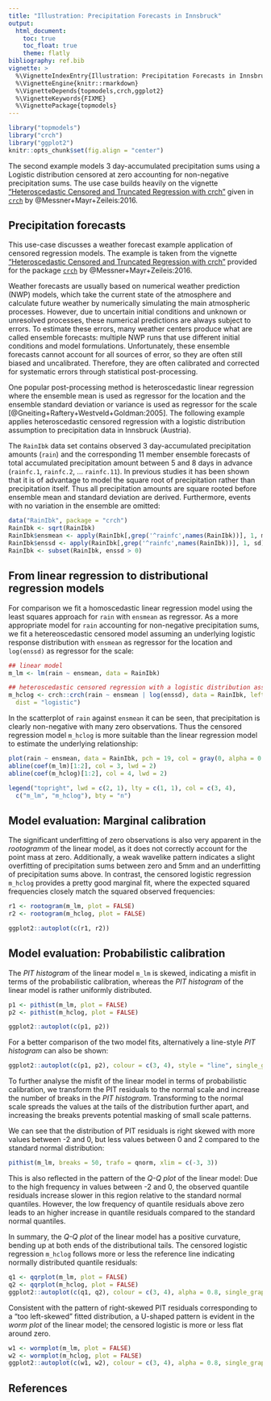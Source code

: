 ```yaml
---
title: "Illustration: Precipitation Forecasts in Innsbruck"
output:
  html_document:
    toc: true
    toc_float: true
    theme: flatly
bibliography: ref.bib
vignette: >
  %\VignetteIndexEntry{Illustration: Precipitation Forecasts in Innsbruck}
  %\VignetteEngine{knitr::rmarkdown}
  %\VignetteDepends{topmodels,crch,ggplot2}
  %\VignetteKeywords{FIXME}
  %\VignettePackage{topmodels}
---
```


```r
library("topmodels")
library("crch")
library("ggplot2")
knitr::opts_chunk$set(fig.align = "center")
```

The second example models 3 day-accumulated precipitation sums using a Logistic
distribution censored at zero accounting for non-negative precipitation sums.
The use case builds heavily on the vignette ["Heteroscedastic Censored and Truncated
Regression with crch"](https://cran.r-project.org/web/packages/crch/vignettes/crch.pdf) given in
[`crch`](https://CRAN.R-project.org/package=crch) by
@Messner+Mayr+Zeileis:2016. 

## Precipitation forecasts

This use-case discusses a weather forecast example application of censored
regression models. The example is taken from the vignette ["Heteroscedastic
Censored and Truncated Regression with
crch"](https://cran.r-project.org/web/packages/crch/vignettes/crch.pdf)
provided for the package [`crch`](https://CRAN.R-project.org/package=crch) by
@Messner+Mayr+Zeileis:2016. 

Weather forecasts are usually based on numerical weather prediction (NWP)
models, which take the current state of the atmosphere and calculate future
weather by numerically simulating the main atmospheric processes. However, due
to uncertain initial conditions and unknown or unresolved processes, these
numerical predictions are always subject to errors.  To estimate these errors,
many weather centers produce what are called ensemble forecasts: multiple NWP
runs that use different initial conditions and model formulations.
Unfortunately, these ensemble forecasts cannot account for all sources of
error, so they are often still biased and uncalibrated. Therefore, they are
often calibrated and corrected for systematic errors through statistical
post-processing.

One popular post-processing method is heteroscedastic linear regression where
the ensemble mean is used as regressor for the location and the ensemble
standard deviation or variance is used as regressor for the scale
[@Gneiting+Raftery+Westveld+Goldman:2005]. The following example applies
heteroscedastic censored regression with a logistic distribution assumption to
precipitation data in Innsbruck (Austria).

The `RainIbk` data set contains observed 3 day-accumulated precipitation
amounts (`rain`) and the corresponding 11 member ensemble forecasts of total
accumulated precipitation amount between 5 and 8 days in advance (`rainfc.1`,
`rainfc.2`, ... `rainfc.11`).  In previous studies it has been shown that it is
of advantage to model the square root of precipitation rather than
precipitation itself. Thus all precipitation amounts are square rooted before
ensemble mean and standard deviation are derived. Furthermore, events with no
variation in the ensemble are omitted:


```r
data("RainIbk", package = "crch")
RainIbk <- sqrt(RainIbk)
RainIbk$ensmean <- apply(RainIbk[,grep('^rainfc',names(RainIbk))], 1, mean)
RainIbk$enssd <- apply(RainIbk[,grep('^rainfc',names(RainIbk))], 1, sd)
RainIbk <- subset(RainIbk, enssd > 0)
```

## From linear regression to distributional regression models

For comparison we fit a homoscedastic linear regression model using the least
squares approach for `rain` with `ensmean` as regressor. As a more appropriate
model for `rain` accounting for non-negative precipitation sums, we fit a
hetereoscedastic censored model assuming an underlying logistic response
distribution with `ensmean` as regressor for the location and `log(enssd)` as
regressor for the scale:

```r
## linear model
m_lm <- lm(rain ~ ensmean, data = RainIbk)

## heteroscedastic censored regression with a logistic distribution assumption
m_hclog <- crch::crch(rain ~ ensmean | log(enssd), data = RainIbk, left = 0,
  dist = "logistic")
```

In the scatterplot of `rain` against `ensmean` it can be seen, that
precipitation is clearly non-negative with many zero observations. Thus the
censored regression model `m_hclog` is more suitable than the linear regression
model to estimate the underlying relationship:

```r
plot(rain ~ ensmean, data = RainIbk, pch = 19, col = gray(0, alpha = 0.2))
abline(coef(m_lm)[1:2], col = 3, lwd = 2)
abline(coef(m_hclog)[1:2], col = 4, lwd = 2)

legend("topright", lwd = c(2, 1), lty = c(1, 1), col = c(3, 4), 
  c("m_lm", "m_hclog"), bty = "n")
```


## Model evaluation: Marginal calibration

The significant underfitting of zero observations is also very apparent in the
_rootogramm_ of the linear model, as it does not correctly account for the
point mass at zero. Additionally, a weak wavelike pattern indicates a 
slight overfitting of precipitation 
sums between zero and 5mm and an underfitting of precipitation sums above. 
In contrast, the censored logistic regression `m_hclog`
provides a pretty good marginal fit, where the expected squared frequencies
closely match the squared observed frequencies:

```r
r1 <- rootogram(m_lm, plot = FALSE)
r2 <- rootogram(m_hclog, plot = FALSE)

ggplot2::autoplot(c(r1, r2))

```


## Model evaluation: Probabilistic calibration

The _PIT histogram_ of the linear model `m_lm` is skewed, indicating a misfit
in terms of the probabilistic calibration, whereas the _PIT histogram_ of the 
linear model is rather uniformly distributed.

```r
p1 <- pithist(m_lm, plot = FALSE)
p2 <- pithist(m_hclog, plot = FALSE)

ggplot2::autoplot(c(p1, p2))
```

For a better comparison of the two model fits, alternatively a line-style
_PIT histogram_ can also be shown:

```r
ggplot2::autoplot(c(p1, p2), colour = c(3, 4), style = "line", single_graph = TRUE, confint_col = 1, confint = "line", ref = FALSE)
```

To further analyse the misfit of the linear model in terms of probabilistic
calibration, we transform the PIT residuals to the normal scale and increase
the number of breaks in the _PIT histogram_. Transforming to the normal scale
spreads the values at the tails of the distribution further apart, and
increasing the breaks prevents potential masking of small scale patterns.

We can see that the distribution of PIT residuals is right skewed with more
values between -2 and 0, but less values between 0 and 2 compared to the
standard normal distribution:

```r
pithist(m_lm, breaks = 50, trafo = qnorm, xlim = c(-3, 3))
```

This is also reflected in the pattern of the _Q-Q plot_ of the linear model:
Due to the high frequency in values between -2 and 0, the observed quantile
residuals increase slower in this region relative to the standard normal
quantiles.  However, the low frequency of quantile residuals above zero leads
to an higher increase in quantile residuals compared to the standard normal
quantiles. 

In summary, the _Q-Q plot_ of the linear model has a positive curvature,
bending up at both ends of the distributional tails. The censored logistic
regression `m_hclog` follows more or less the reference line indicating
normally distributed quantile residuals:

```r
q1 <- qqrplot(m_lm, plot = FALSE)
q2 <- qqrplot(m_hclog, plot = FALSE)
ggplot2::autoplot(c(q1, q2), colour = c(3, 4), alpha = 0.8, single_graph = TRUE, simint = FALSE, confint ="line")
```

Consistent with the pattern of right-skewed PIT residuals corresponding to a
"too left-skewed" fitted distribution, a U-shaped pattern is evident in the
_worm plot_ of the linear model; the censored logistic is more or less flat
around zero.

```r
w1 <- wormplot(m_lm, plot = FALSE)
w2 <- wormplot(m_hclog, plot = FALSE)
ggplot2::autoplot(c(w1, w2), colour = c(3, 4), alpha = 0.8, single_graph = TRUE, simint = FALSE, confint ="line")
```

## References


